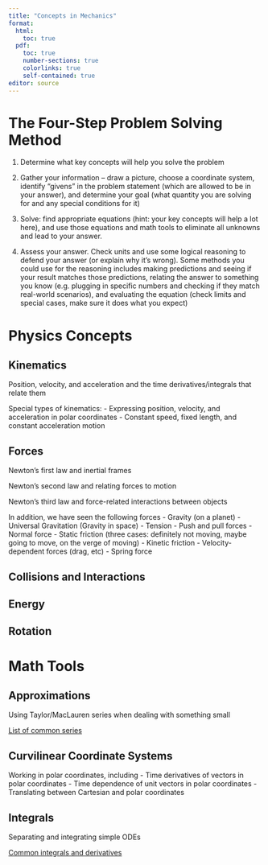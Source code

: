 ```yaml
---
title: "Concepts in Mechanics"
format: 
  html:
    toc: true
  pdf:
    toc: true
    number-sections: true
    colorlinks: true
    self-contained: true
editor: source
---
```


# The Four-Step Problem Solving Method {#fourstepmethod}

1. Determine what key concepts will help you solve the problem

2. Gather your information -- draw a picture, choose a coordinate system, identify "givens" in the problem statement (which are allowed to be in your answer), and determine your goal (what quantity you are solving for and any special conditions for it)

3. Solve: find appropriate equations (hint: your key concepts will help a lot here), and use those equations and math tools to eliminate all unknowns and lead to your answer.

4. Assess your answer. Check units and use some logical reasoning to defend your answer (or explain why it's wrong). Some methods you could use for the reasoning includes making predictions and seeing if your result matches those predictions, relating the answer to something you know (e.g. plugging in specific numbers and checking if they match real-world scenarios), and evaluating the equation (check limits and special cases, make sure it does what you expect)

# Physics Concepts {#concepts}

::: panel-tabset
## Kinematics

Position, velocity, and acceleration and the time derivatives/integrals that relate them

Special types of kinematics:
  - Expressing position, velocity, and acceleration in polar coordinates
  - Constant speed, fixed length, and constant acceleration motion 

## Forces

Newton's first law and inertial frames

Newton's second law and relating forces to motion

Newton's third law and force-related interactions between objects

In addition, we have seen the following forces
  - Gravity (on a planet)
  - Universal Gravitation (Gravity in space)
  - Tension
  - Push and pull forces
  - Normal force
  - Static friction (three cases: definitely not moving, maybe going to move, on the verge of moving)
  - Kinetic friction
  - Velocity-dependent forces (drag, etc)
  - Spring force

## Collisions and Interactions


## Energy


## Rotation


:::

# Math Tools {#mathtools}

::: panel-tabset
## Approximations

Using Taylor/MacLauren series when dealing with something small

[List of common series](https://en.wikipedia.org/wiki/Taylor_series#List_of_Maclaurin_series_of_some_common_functions)

## Curvilinear Coordinate Systems

Working in polar coordinates, including
  - Time derivatives of vectors in polar coordinates
  - Time dependence of unit vectors in polar coordinates
  - Translating between Cartesian and polar coordinates

## Integrals

Separating and integrating simple ODEs

[Common integrals and derivatives](chrome-extension://efaidnbmnnnibpcajpcglclefindmkaj/https://tutorial.math.lamar.edu/pdf/common_derivatives_integrals.pdf)

:::